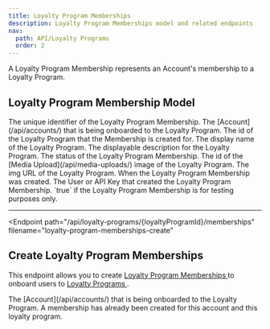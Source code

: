 ```yaml
---
title: Loyalty Program Memberships
description: Loyalty Program Memberships model and related endpoints
nav:
  path: API/Loyalty Programs
  order: 2
---
```


A Loyalty Program Membership represents an Account's membership to a Loyalty Program.

## Loyalty Program Membership Model

<Properties>
  <Property name="id" type="string">
    The unique identifier of the Loyalty Program Membership.
  </Property>

  <Property name="accountId" type="string"> 
    The [Account](/api/accounts/) that is being onboarded to the Loyalty Program.
  </Property>

  <Property name="programId" type="string"> 
    The id of the Loyalty Program that the Membership is created for.
  </Property>

  <Property name="name" type="string">
    The display name of the Loyalty Program.
  </Property>

  <Property name="description" type="string">
    The displayable description for the Loyalty Program.
  </Property>

  <Property name="status" type="string">
    The status of the Loyalty Program Membership.
  </Property>

  <Property name="mediaUploadId" type="string">
    The id of the [Media Upload](/api/media-uploads/) image of the Loyalty Program.
  </Property>

  <Property name="img" type="string">
    The img URL of the Loyalty Program.
  </Property>

  <Property name="createdAt" type="timestamp">
    When the Loyalty Program Membership was created.
  </Property>

  <Property name="createdBy" type="crn">
    The User or API Key that created the Loyalty Program Membership.
  </Property>

  <Property name="test" type="boolean">
    `true` if the Loyalty Program Membership is for testing purposes only.
  </Property>
</Properties>

---

<Endpoint
  path="/api/loyalty-programs/{loyaltyProgramId}/memberships"
  filename="loyalty-program-memberships-create"
>
  ## Create Loyalty Program Memberships <Badge type="experimental"/>

  This endpoint allows you to create [ Loyalty Program Memberships ](#loyalty-program-membership-model) to onboard users to [ Loyalty Programs ](#loyalty-program-model).

  <Properties>
    <Property name="accountId" type="string" required>
      The [Account](/api/accounts/) that is being onboarded to the Loyalty Program.
    </Property>
  </Properties>

  <Properties heading="Errors">
    <Error code="403" message="MEMBERSHIP_ALREADY_EXISTS">
     A membership has already been created for this account and this loyalty program.
    </Error>
  </Properties>
</Endpoint>